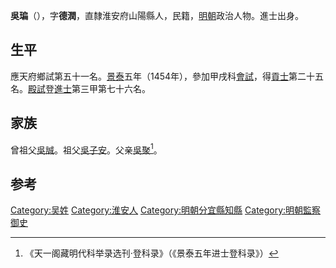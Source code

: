 {{Otheruses|other=名为吳㻞的其他人物|吳㻞}}
{{Otheruses|other=名为吴德润的其他人物|吴德润}}

'''吳㻞'''（{{bd|1426年||？}}），字'''德潤'''，直隸淮安府山陽縣人，民籍，[[明朝|明朝]]政治人物。進士出身。

== 生平 ==
應天府鄉試第五十一名。[[景泰|景泰]]五年（1454年），參加甲戌科[[會試|會試]]，得[[貢士|貢士]]第二十五名。[[殿試|殿試]]登[[進士|進士]]第三甲第七十六名。

== 家族 ==
曾祖父[[吳誠|吳誠]]。祖父[[吳子安|吳子安]]。父亲[[吳聚|吳聚]]<ref>《天一阁藏明代科举录选刊·登科录》（《景泰五年进士登科录》）</ref>。

==参考==
{{reflist}}

{{景泰五年甲戌科殿試金榜}}

{{Authority control}}

{{DEFAULTSORT:}}
[[Category:吴姓|Category:吴姓]]
[[Category:淮安人|Category:淮安人]]
[[Category:明朝分宜縣知縣|Category:明朝分宜縣知縣]]
[[Category:明朝監察御史|Category:明朝監察御史]]


{{明朝人物小作品}}